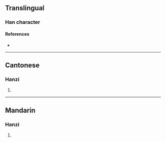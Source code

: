 {{character info}}
==Translingual==

===Han character===
{{Han char|rn=75|rad=木|as=06|sn=10|four=|canj=VRD|ids=⿱如木}}

====References====
* {{Han ref|kx=0525.080|dkj=14761|hdz=21208.060|uh=6847|ud=26695}}

----

==Cantonese==

===Hanzi===
{{yue-hanzi|jyut=[[jyu4]]|y=yu4}}

# {{rfdef|yue|sort=木06}}

----

==Mandarin==

===Hanzi===
{{cmn-hanzi|pin=[[rú]] ([[ru2]])|wg=ju<sup>2</sup>}}

# {{rfdef|cmn|sort=木06}}